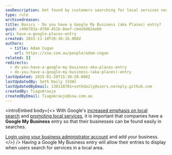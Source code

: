 ```yaml
---
seoDescription: Get found by customers searching for local services near you!
type: rule
archivedreason:
title: Basics - Do you have a Google My Business (aka Places) entry?
guid: c496783a-d780-451b-8eef-cb4a9d82ae66
uri: have-a-google-places-entry
created: 2015-11-10T20:36:16.000Z
authors:
  - title: Adam Cogan
    url: https://ssw.com.au/people/adam-cogan
related: []
redirects:
  - do-you-have-a-google-my-business-aka-places-entry
  - do-you-have-a-google-my-business-(aka-places)-entry
lastUpdated: 2025-01-20T15:30:20.000Z
lastUpdatedBy: Seth Daily [SSW]
lastUpdatedByEmail: 130118701+sethdaily@users.noreply.github.com
createdBy: TiagoAraujo
createdByEmail: TiagoAraujo@ssw.com.au
---
```


<introEmbed
  body={<>
With Google's [increased emphasis on local search](https://googleblog.blogspot.com/2010/10/place-search-faster-easier-way-to-find.html) and [promoting local services](http://www.seobook.com/localization), it is important that companies have a **Google My Business** entry so that their businesses can be found easily in searches.

[Login using your business administrator account](https://www.google.com/intl/en_au/business/) and add your business.
  </>}
/>
Having a Google My Business entry will allow their entries to display when users search for services in a local area.
